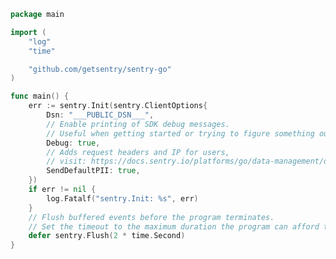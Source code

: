 ```go
package main

import (
	"log"
	"time"

	"github.com/getsentry/sentry-go"
)

func main() {
	err := sentry.Init(sentry.ClientOptions{
		Dsn: "___PUBLIC_DSN___",
		// Enable printing of SDK debug messages.
		// Useful when getting started or trying to figure something out.
		Debug: true,
		// Adds request headers and IP for users,
        // visit: https://docs.sentry.io/platforms/go/data-management/data-collected/ for more info
        SendDefaultPII: true,
	})
	if err != nil {
		log.Fatalf("sentry.Init: %s", err)
	}
	// Flush buffered events before the program terminates.
	// Set the timeout to the maximum duration the program can afford to wait.
	defer sentry.Flush(2 * time.Second)
}
```

